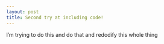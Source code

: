 ```yaml
---
layout: post
title: Second try at including code!
---
```


I'm trying to do this and do that and redodify this whole thing
